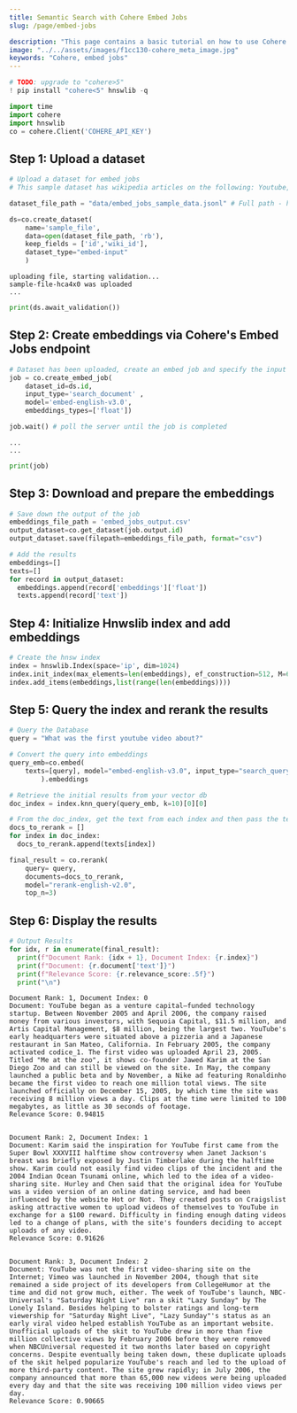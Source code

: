 ```yaml
---
title: Semantic Search with Cohere Embed Jobs
slug: /page/embed-jobs

description: "This page contains a basic tutorial on how to use Cohere's Embed Jobs functionality."
image: "../../assets/images/f1cc130-cohere_meta_image.jpg"
keywords: "Cohere, embed jobs"
---
```





<CookbookHeader href="https://github.com/cohere-ai/notebooks/blob/main/notebooks/Embed_Jobs_Semantic_Search.ipynb" />



```python
# TODO: upgrade to "cohere>5"
! pip install "cohere<5" hnswlib -q
```


```python
import time
import cohere
import hnswlib
co = cohere.Client('COHERE_API_KEY')
```

## Step 1: Upload a dataset


```python
# Upload a dataset for embed jobs
# This sample dataset has wikipedia articles on the following: Youtube, United States, United Kingdom, Elizabeth II, Wikipedia, 2022 FIFA World Cup, Microsoft Office, India, Christiano Ronaldo, Cleopatra, Instagram, Facebook, and Ukraine

dataset_file_path = "data/embed_jobs_sample_data.jsonl" # Full path - https://raw.githubusercontent.com/cohere-ai/cohere-developer-experience/main/notebooks/data/embed_jobs_sample_data.jsonl

ds=co.create_dataset(
	name='sample_file',
	data=open(dataset_file_path, 'rb'),
	keep_fields = ['id','wiki_id'],
	dataset_type="embed-input"
	)
```

    uploading file, starting validation...
    sample-file-hca4x0 was uploaded
    ...



```python
print(ds.await_validation())
```

## Step 2: Create embeddings via Cohere's Embed Jobs endpoint


```python
# Dataset has been uploaded, create an embed job and specify the input type as "search document" since this will live in your Pinecone DB
job = co.create_embed_job(
    dataset_id=ds.id,
    input_type='search_document' ,
    model='embed-english-v3.0', 
    embeddings_types=['float'])

job.wait() # poll the server until the job is completed 
```

    ...
    ...



```python
print(job)
```

## Step 3: Download and prepare the embeddings


```python
# Save down the output of the job
embeddings_file_path = 'embed_jobs_output.csv'
output_dataset=co.get_dataset(job.output.id)
output_dataset.save(filepath=embeddings_file_path, format="csv")
```


```python
# Add the results
embeddings=[]
texts=[]
for record in output_dataset:
  embeddings.append(record['embeddings']['float'])
  texts.append(record['text'])
```

## Step 4: Initialize Hnwslib index and add embeddings


```python
# Create the hnsw index
index = hnswlib.Index(space='ip', dim=1024)
index.init_index(max_elements=len(embeddings), ef_construction=512, M=64)
index.add_items(embeddings,list(range(len(embeddings))))
```

## Step 5: Query the index and rerank the results


```python
# Query the Database
query = "What was the first youtube video about?"

# Convert the query into embeddings
query_emb=co.embed(
    texts=[query], model="embed-english-v3.0", input_type="search_query"
        ).embeddings

# Retrieve the initial results from your vector db
doc_index = index.knn_query(query_emb, k=10)[0][0]

# From the doc_index, get the text from each index and then pass the text into rerank
docs_to_rerank = []
for index in doc_index:
  docs_to_rerank.append(texts[index])

final_result = co.rerank(
    query= query,
    documents=docs_to_rerank,
    model="rerank-english-v2.0",
    top_n=3)
```

## Step 6: Display the results


```python
# Output Results
for idx, r in enumerate(final_result):
  print(f"Document Rank: {idx + 1}, Document Index: {r.index}")
  print(f"Document: {r.document['text']}")
  print(f"Relevance Score: {r.relevance_score:.5f}")
  print("\n")
```

    Document Rank: 1, Document Index: 0
    Document: YouTube began as a venture capital–funded technology startup. Between November 2005 and April 2006, the company raised money from various investors, with Sequoia Capital, $11.5 million, and Artis Capital Management, $8 million, being the largest two. YouTube's early headquarters were situated above a pizzeria and a Japanese restaurant in San Mateo, California. In February 2005, the company activated codice_1. The first video was uploaded April 23, 2005. Titled "Me at the zoo", it shows co-founder Jawed Karim at the San Diego Zoo and can still be viewed on the site. In May, the company launched a public beta and by November, a Nike ad featuring Ronaldinho became the first video to reach one million total views. The site launched officially on December 15, 2005, by which time the site was receiving 8 million views a day. Clips at the time were limited to 100 megabytes, as little as 30 seconds of footage.
    Relevance Score: 0.94815
    
    
    Document Rank: 2, Document Index: 1
    Document: Karim said the inspiration for YouTube first came from the Super Bowl XXXVIII halftime show controversy when Janet Jackson's breast was briefly exposed by Justin Timberlake during the halftime show. Karim could not easily find video clips of the incident and the 2004 Indian Ocean Tsunami online, which led to the idea of a video-sharing site. Hurley and Chen said that the original idea for YouTube was a video version of an online dating service, and had been influenced by the website Hot or Not. They created posts on Craigslist asking attractive women to upload videos of themselves to YouTube in exchange for a $100 reward. Difficulty in finding enough dating videos led to a change of plans, with the site's founders deciding to accept uploads of any video.
    Relevance Score: 0.91626
    
    
    Document Rank: 3, Document Index: 2
    Document: YouTube was not the first video-sharing site on the Internet; Vimeo was launched in November 2004, though that site remained a side project of its developers from CollegeHumor at the time and did not grow much, either. The week of YouTube's launch, NBC-Universal's "Saturday Night Live" ran a skit "Lazy Sunday" by The Lonely Island. Besides helping to bolster ratings and long-term viewership for "Saturday Night Live", "Lazy Sunday"'s status as an early viral video helped establish YouTube as an important website. Unofficial uploads of the skit to YouTube drew in more than five million collective views by February 2006 before they were removed when NBCUniversal requested it two months later based on copyright concerns. Despite eventually being taken down, these duplicate uploads of the skit helped popularize YouTube's reach and led to the upload of more third-party content. The site grew rapidly; in July 2006, the company announced that more than 65,000 new videos were being uploaded every day and that the site was receiving 100 million video views per day.
    Relevance Score: 0.90665
    
    


